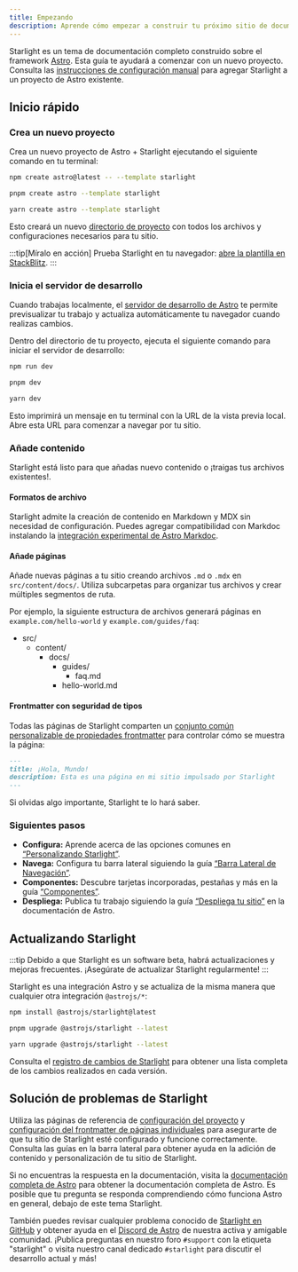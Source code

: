 ```yaml
---
title: Empezando
description: Aprende cómo empezar a construir tu próximo sitio de documentación con Starlight utilizando Astro.
---
```



Starlight es un tema de documentación completo construido sobre el framework [Astro](https://astro.build).
Esta guía te ayudará a comenzar con un nuevo proyecto.
Consulta las [instrucciones de configuración manual](/es/manual-setup/) para agregar Starlight a un proyecto de Astro existente.

## Inicio rápido

### Crea un nuevo proyecto

Crea un nuevo proyecto de Astro + Starlight ejecutando el siguiente comando en tu terminal:

<Tabs>
<TabItem label="npm">

```sh
npm create astro@latest -- --template starlight
```

</TabItem>
<TabItem label="pnpm">

```sh
pnpm create astro --template starlight
```

</TabItem>
<TabItem label="Yarn">

```sh
yarn create astro --template starlight
```

</TabItem>
</Tabs>

Esto creará un nuevo [directorio de proyecto](/es/guides/project-structure/) con todos los archivos y configuraciones necesarios para tu sitio.

:::tip[Míralo en acción]
Prueba Starlight en tu navegador:
[abre la plantilla en StackBlitz](https://stackblitz.com/github/withastro/starlight/tree/main/examples/basics).
:::

### Inicia el servidor de desarrollo

Cuando trabajas localmente, el [servidor de desarrollo de Astro](https://docs.astro.build/es/reference/cli-reference/#astro-dev) te permite previsualizar tu trabajo y actualiza automáticamente tu navegador cuando realizas cambios.

Dentro del directorio de tu proyecto, ejecuta el siguiente comando para iniciar el servidor de desarrollo:

<Tabs>
<TabItem label="npm">

```sh
npm run dev
```

</TabItem>
<TabItem label="pnpm">

```sh
pnpm dev
```

</TabItem>
<TabItem label="Yarn">

```sh
yarn dev
```

</TabItem>
</Tabs>

Esto imprimirá un mensaje en tu terminal con la URL de la vista previa local.
Abre esta URL para comenzar a navegar por tu sitio.

### Añade contenido

Starlight está listo para que añadas nuevo contenido o ¡traigas tus archivos existentes!.

#### Formatos de archivo

Starlight admite la creación de contenido en Markdown y MDX sin necesidad de configuración. Puedes agregar compatibilidad con Markdoc instalando la [integración experimental de Astro Markdoc](https://docs.astro.build/es/guides/integrations-guide/markdoc/).

#### Añade páginas

Añade nuevas páginas a tu sitio creando archivos `.md` o `.mdx` en `src/content/docs/`.
Utiliza subcarpetas para organizar tus archivos y crear múltiples segmentos de ruta.

Por ejemplo, la siguiente estructura de archivos generará páginas en `example.com/hello-world` y `example.com/guides/faq`:


<FileTree>

- src/
  - content/
    - docs/
      - guides/
        - faq.md
      - hello-world.md

</FileTree>

#### Frontmatter con seguridad de tipos

Todas las páginas de Starlight comparten un [conjunto común personalizable de propiedades frontmatter](/es/reference/frontmatter/) para controlar cómo se muestra la página:

```md
---
title: ¡Hola, Mundo!
description: Esta es una página en mi sitio impulsado por Starlight
---
```

Si olvidas algo importante, Starlight te lo hará saber.

### Siguientes pasos

- **Configura:** Aprende acerca de las opciones comunes en [“Personalizando Starlight”](/es/guides/customization/).
- **Navega:** Configura tu barra lateral siguiendo la guía [“Barra Lateral de Navegación”](/es/guides/sidebar/).
- **Componentes:** Descubre tarjetas incorporadas, pestañas y más en la guía [“Componentes”](/es/guides/components/).
- **Despliega:** Publica tu trabajo siguiendo la guía [“Despliega tu sitio”](https://docs.astro.build/es/guides/deploy/) en la documentación de Astro.

## Actualizando Starlight

:::tip
Debido a que Starlight es un software beta, habrá actualizaciones y mejoras frecuentes.
¡Asegúrate de actualizar Starlight regularmente!
:::

Starlight es una integración Astro y se actualiza de la misma manera que cualquier otra integración `@astrojs/*`:

<Tabs>
<TabItem label="npm">

```sh
npm install @astrojs/starlight@latest
```

</TabItem>
<TabItem label="pnpm">

```sh
pnpm upgrade @astrojs/starlight --latest
```

</TabItem>
<TabItem label="Yarn">

```sh
yarn upgrade @astrojs/starlight --latest
```

</TabItem>
</Tabs>

Consulta el [registro de cambios de Starlight](https://github.com/withastro/starlight/blob/main/packages/starlight/CHANGELOG.md) para obtener una lista completa de los cambios realizados en cada versión.

## Solución de problemas de Starlight

Utiliza las páginas de referencia de [configuración del proyecto](/es/reference/configuration/) y [configuración del frontmatter de páginas individuales](/es/reference/frontmatter/) para asegurarte de que tu sitio de Starlight esté configurado y funcione correctamente.
Consulta las guías en la barra lateral para obtener ayuda en la adición de contenido y personalización de tu sitio de Starlight.

Si no encuentras la respuesta en la documentación, visita la [documentación completa de Astro](https://docs.astro.build/es/) para obtener la documentación completa de Astro.
Es posible que tu pregunta se responda comprendiendo cómo funciona Astro en general, debajo de este tema Starlight.

También puedes revisar cualquier problema conocido de [Starlight en GitHub](https://github.com/withastro/starlight/issues) y obtener ayuda en el [Discord de Astro](https://astro.build/chat/) de nuestra activa y amigable comunidad. ¡Publica preguntas en nuestro foro `#support` con la etiqueta "starlight" o visita nuestro canal dedicado `#starlight` para discutir el desarrollo actual y más!
